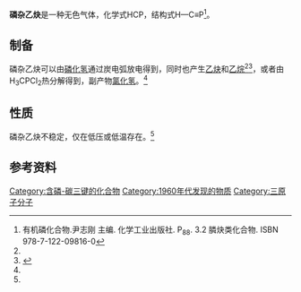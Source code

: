 {{Chembox
| ImageFileL1 = HCP-dimensions-from-MW-IR-2D.png
|  ImageNameL1 = Methylidynephosphane chemical structure
| ImageFileR1 = HCP-from-MW-IR-3D-vdW.png
|  ImageNameR1 = Space filling model
| IUPACName = Methylidynephosphane
| OtherNames=膦炔<BR>甲膦炔
| Name = 磷杂乙炔
| NameEn = Phosphaacetylene<br />Phosphaethyne
| Section1 = {{Chembox Identifiers
| CASNo = 6829-52-3
| CASNo_Ref = {{cascite|correct|CAS}}
|   PubChem  =  138843
|    PubChem_Ref  = {{pubchemcite}}
|   ChemSpiderID  =  122445
|    ChemSpiderID_Ref  = {{chemspidercite}}
|   SMILES  =  C#P
|   InChI  =  1S/CHP/c1-2/h1H
|   InChIKey  =  DPYPSJGRRFKXBE-UHFFFAOYSA-N
}}
| Section2 = {{Chembox Properties
|   Formula = HCP
|   MolarMass = 43.993
|   Appearance = 无色气体
|   Density = 
|   MeltingPt = 
|   BoilingPt = 
|   Solubility = 
|   TriplePtC = -124±2<注：三相点，单位℃>
  }}
| Section3 = {{Chembox Hazards
|   MainHazards = 
|   FlashPt = 
|   Autoignition = 
  }}
| Section8 = {{Chembox Related
|   OtherCpds = [[氰化氢|氰化氢]]<br />[[乙炔|乙炔]]<br>[[砷杂乙炔|砷杂乙炔]]
  }}
}}
'''磷杂乙炔'''是一种无色气体，化学式HCP，结构式H—C≡P<ref name=org_p>有机磷化合物.尹志刚 主编. 化学工业出版社. P<sub>88</sub>. 3.2 膦炔类化合物. ISBN 978-7-122-09816-0</ref>。

==制备==
磷杂乙炔可以由[[磷化氢|磷化氢]]通过炭电弧放电得到，同时也产生[[乙炔|乙炔]]和[[乙烷|乙烷]]<ref name=org_p /><ref>{{cite journal | author = Gier TE | title = HCP, A Unique Phosphorus Compound | journal = [[Journal_of_the_American_Chemical_Society|J. Am. Chem. Soc.]] | year = 1961 | doi = 10.1021/ja01468a058 | volume = 83 | pages = 1769 | issue = 7}}</ref>，或者由H<sub>3</sub>CPCl<sub>2</sub>热分解得到，副产物[[氯化氢|氯化氢]]。<ref name=org_p />
==性质==
磷杂乙炔不稳定，仅在低压或低温存在。<ref name=org_p />

==参考资料==
{{reflist}}
{{氢化合物}}
[[Category:含磷-碳三键的化合物|Category:含磷-碳三键的化合物]]
[[Category:1960年代发现的物质|Category:1960年代发现的物质]]
[[Category:三原子分子|Category:三原子分子]]